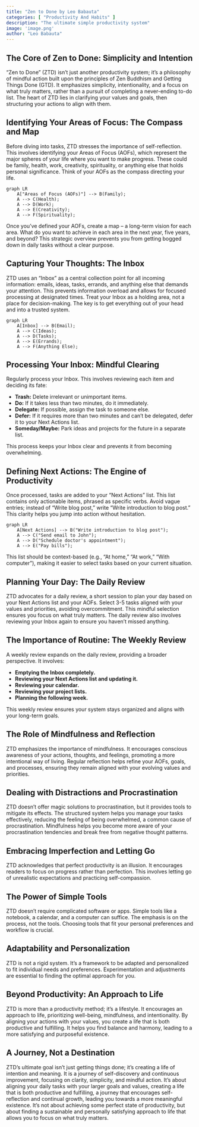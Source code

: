 ```yaml
---
title: "Zen to Done by Leo Babauta"
categories: [ "Productivity And Habits" ]
description: "The ultimate simple productivity system"
image: 'image.png'
author: "Leo Babauta"
---
```

## The Core of Zen to Done: Simplicity and Intention

"Zen to Done" (ZTD) isn't just another productivity system; it's a philosophy of mindful action built upon the principles of Zen Buddhism and Getting Things Done (GTD).  It emphasizes simplicity, intentionality, and a focus on what truly matters, rather than a pursuit of completing a never-ending to-do list.  The heart of ZTD lies in clarifying your values and goals, then structuring your actions to align with them.


##  Identifying Your Areas of Focus: The Compass and Map

Before diving into tasks, ZTD stresses the importance of self-reflection. This involves identifying your Areas of Focus (AOFs), which represent the major spheres of your life where you want to make progress. These could be family, health, work, creativity, spirituality, or anything else that holds personal significance.  Think of your AOFs as the compass directing your life.

```mermaid
graph LR
    A["Areas of Focus (AOFs)"] --> B(Family);
    A --> C(Health);
    A --> D(Work);
    A --> E(Creativity);
    A --> F(Spirituality);
```

Once you've defined your AOFs, create a map – a long-term vision for each area.  What do you want to achieve in each area in the next year, five years, and beyond? This strategic overview prevents you from getting bogged down in daily tasks without a clear purpose.


## Capturing Your Thoughts: The Inbox

ZTD uses an "Inbox" as a central collection point for all incoming information: emails, ideas, tasks, errands, and anything else that demands your attention.  This prevents information overload and allows for focused processing at designated times.  Treat your Inbox as a holding area, not a place for decision-making.  The key is to get everything out of your head and into a trusted system.

```mermaid
graph LR
    A[Inbox] --> B(Email);
    A --> C(Ideas);
    A --> D(Tasks);
    A --> E(Errands);
    A --> F(Anything Else);
```


## Processing Your Inbox: Mindful Clearing

Regularly process your Inbox. This involves reviewing each item and deciding its fate:

* **Trash:** Delete irrelevant or unimportant items.
* **Do:** If it takes less than two minutes, do it immediately.
* **Delegate:** If possible, assign the task to someone else.
* **Defer:**  If it requires more than two minutes and can't be delegated, defer it to your Next Actions list.
* **Someday/Maybe:**  Park ideas and projects for the future in a separate list.

This process keeps your Inbox clear and prevents it from becoming overwhelming.


## Defining Next Actions: The Engine of Productivity

Once processed, tasks are added to your "Next Actions" list.  This list contains only actionable items, phrased as specific verbs.  Avoid vague entries; instead of "Write blog post," write "Write introduction to blog post."  This clarity helps you jump into action without hesitation.

```mermaid
graph LR
    A[Next Actions] --> B("Write introduction to blog post");
    A --> C("Send email to John");
    A --> D("Schedule doctor's appointment");
    A --> E("Pay bills");
```

This list should be context-based (e.g., "At home," "At work," "With computer"), making it easier to select tasks based on your current situation.

## Planning Your Day: The Daily Review

ZTD advocates for a daily review, a short session to plan your day based on your Next Actions list and your AOFs.  Select 3-5 tasks aligned with your values and priorities, avoiding overcommitment.  This mindful selection ensures you focus on what truly matters.  The daily review also involves reviewing your Inbox again to ensure you haven't missed anything.

## The Importance of Routine: The Weekly Review

A weekly review expands on the daily review, providing a broader perspective.  It involves:

* **Emptying the Inbox completely.**
* **Reviewing your Next Actions list and updating it.**
* **Reviewing your calendar.**
* **Reviewing your project lists.**
* **Planning the following week.**

This weekly review ensures your system stays organized and aligns with your long-term goals.


##  The Role of Mindfulness and Reflection

ZTD emphasizes the importance of mindfulness.  It encourages conscious awareness of your actions, thoughts, and feelings, promoting a more intentional way of living. Regular reflection helps refine your AOFs, goals, and processes, ensuring they remain aligned with your evolving values and priorities.


##  Dealing with Distractions and Procrastination

ZTD doesn't offer magic solutions to procrastination, but it provides tools to mitigate its effects.  The structured system helps you manage your tasks effectively, reducing the feeling of being overwhelmed, a common cause of procrastination.  Mindfulness helps you become more aware of your procrastination tendencies and break free from negative thought patterns.


##  Embracing Imperfection and Letting Go

ZTD acknowledges that perfect productivity is an illusion.  It encourages readers to focus on progress rather than perfection. This involves letting go of unrealistic expectations and practicing self-compassion.


## The Power of Simple Tools

ZTD doesn't require complicated software or apps.  Simple tools like a notebook, a calendar, and a computer can suffice. The emphasis is on the process, not the tools. Choosing tools that fit your personal preferences and workflow is crucial.


##  Adaptability and Personalization

ZTD is not a rigid system.  It's a framework to be adapted and personalized to fit individual needs and preferences.  Experimentation and adjustments are essential to finding the optimal approach for you.


## Beyond Productivity: An Approach to Life

ZTD is more than a productivity method; it's a lifestyle.  It encourages an approach to life, prioritizing well-being, mindfulness, and intentionality.  By aligning your actions with your values, you create a life that is both productive and fulfilling.  It helps you find balance and harmony, leading to a more satisfying and purposeful existence.


##  A Journey, Not a Destination

ZTD's ultimate goal isn't just getting things done; it's creating a life of intention and meaning.  It is a journey of self-discovery and continuous improvement, focusing on clarity, simplicity, and mindful action.  It's about aligning your daily tasks with your larger goals and values, creating a life that is both productive and fulfilling, a journey that encourages self-reflection and continual growth, leading you towards a more meaningful existence.  It’s not about achieving some perfect state of productivity, but about finding a sustainable and personally satisfying approach to life that allows you to focus on what truly matters.

